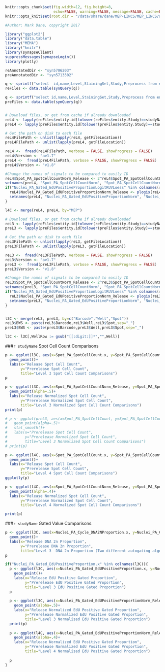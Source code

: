 
```r
knitr::opts_chunk$set(fig.width=12, fig.height=8,
                      echo=FALSE, warning=FALSE, message=FALSE, cache=FALSE)
knitr::opts_knit$set(root.dir = "/data/share/dane/MEP-LINCS/MEP_LINCS/archive")

#Author: Mark Dane, copyright 2017

library("ggplot2")
library("data.table")
library("MEMA")
library("knitr")
library(synapseClient)
suppressMessages(synapseLogin())
library(plotly)

reAnnotatedDir <- "syn5706203"
preAnnotatedDir <- "syn5713302"

q <- sprintf("select  id,name,Level,StainingSet,Study,Preprocess from entity WHERE parentId =='%s' AND Level != '1' AND Level != '2' ", reAnnotatedDir)
reFiles <- data.table(synQuery(q))

q <- sprintf("select id,name,Level,StainingSet,Study,Preprocess from entity WHERE parentId =='%s' AND Level != '1' AND Level != '2' ", preAnnotatedDir)
preFiles <- data.table(synQuery(q))


# Download files, or get from cache if already downloaded
reL4 <- lapply(reFiles$entity.id[tolower(reFiles$entity.Study)==studyName&reFiles$entity.Level=='4'], synGet)
preL4 <- lapply(preFiles$entity.id[tolower(preFiles$entity.Study)==studyName&preFiles$entity.Level=='4'], synGet)

# Get the path on disk to each file
reL4FilePath <- unlist(lapply(reL4, getFileLocation))
preL4FilePath <- unlist(lapply(preL4, getFileLocation))

reL4 <-  fread(reL4FilePath, verbose = FALSE, showProgress = FALSE)
reL4$Version <- "av1.7"
preL4 <-  fread(preL4FilePath, verbose = FALSE, showProgress = FALSE)
preL4$Version <- "v1.8"

#Change the names of signals to be compared to easily ID
reL4$Spot_PA_SpotCellCountNorm_Release <- 2^reL4$Spot_PA_SpotCellCountLog2RUVLoess
setnames(preL4, "Spot_PA_SpotCellCountNorm", "Spot_PA_SpotCellCountNorm_Prelease")
if("Nuclei_PA_Gated_EdUPositiveProportionLogitRUVLoess" %in% colnames(reL4)){
  reL4$Nuclei_PA_Gated_EdUPositiveProportionNorm_Release <- plogis(reL4$Nuclei_PA_Gated_EdUPositiveProportionLogitRUVLoess)
  setnames(preL4, "Nuclei_PA_Gated_EdUPositiveProportionNorm", "Nuclei_PA_Gated_EdUPositiveProportionNorm_Prelease")
}

l4C <- merge(reL4, preL4, by="MEP")

```


```r

# Download files, or get from cache if already downloaded
reL3 <- lapply(reFiles$entity.id[tolower(reFiles$entity.Study)==studyName&reFiles$entity.Level=='3'], synGet)
preL3 <- lapply(preFiles$entity.id[tolower(preFiles$entity.Study)==studyName&preFiles$entity.Level=='3'], synGet)

# Get the path on disk to each file
reL3FilePath <- unlist(lapply(reL3, getFileLocation))
preL3FilePath <- unlist(lapply(preL3, getFileLocation))

reL3 <-  fread(reL3FilePath, verbose = FALSE, showProgress = FALSE)
reL3$Version <- "av1.7"
preL3 <-  fread(preL3FilePath, verbose = FALSE, showProgress = FALSE)
preL3$Version <- "v1.8"

#Change the names of signals to be compared to easily ID
reL3$Spot_PA_SpotCellCountNorm_Release <- 2^reL3$Spot_PA_SpotCellCountLog2RUVLoess
setnames(preL3, "Spot_PA_SpotCellCountNorm", "Spot_PA_SpotCellCountNorm_Prelease")
if("Nuclei_PA_Gated_EdUPositiveProportionLogitRUVLoess" %in% colnames(reL3)){
  reL3$Nuclei_PA_Gated_EdUPositiveProportionNorm_Release <- plogis(reL3$Nuclei_PA_Gated_EdUPositiveProportionLogitRUVLoess)
  setnames(preL3, "Nuclei_PA_Gated_EdUPositiveProportionNorm", "Nuclei_PA_Gated_EdUPositiveProportionNorm_Prelease")
}


l3C <- merge(reL3, preL3, by=c("Barcode","Well","Spot"))
reL3$BWS <- paste(reL3$Barcode,reL3$Well,reL3$Spot,sep="_")
preL3$BWS <- paste(preL3$Barcode,preL3$Well,preL3$Spot,sep="_")

l3C <- l3C[,WellRow := gsub("[[:digit:]]*","",Well)]

```

###`r studyName` Spot Cell Count Comparisons


```r


p <- ggplot(l3C, aes(x=Spot_PA_SpotCellCount.x, y=Spot_PA_SpotCellCount.y, label=MEP.x))+
  geom_point()+
  labs(x="Release Spot Cell Count",
       y="Prerelease Spot Cell Count",
       title="Level 3 Spot Cell Count Comparisons")
p

p <- ggplot(l3C, aes(x=Spot_PA_SpotCellCountNorm_Release, y=Spot_PA_SpotCellCountNorm_Prelease, colour=WellRow))+
  geom_point(alpha=.5)+
  labs(x="Release Normalized Spot Cell Count",
       y="Prerelease Normalized Spot Cell Count",
       title="Level 3 Normalized Spot Cell Count Comparisons")
print(p)

# p <- ggplot(preL3, aes(x=Spot_PA_SpotCellCount, y=Spot_PA_SpotCellCountNorm_Prelease))+
#   geom_point(alpha=.5)+
#   stat_smooth()+
#   labs(x="Prerelease Spot Cell Count",
#        y="Prerelease Normalized Spot Cell Count",
#        title="Level 3 Normalized Spot Cell Count Comparisons")
# print(p)

p <- ggplot(l4C, aes(x=Spot_PA_SpotCellCount.x, y=Spot_PA_SpotCellCount.y, label=MEP))+
  geom_point()+
  labs(x="Release Spot Cell Count",
       y="Prerelease Spot Cell Count",
       title="Level 4 Spot Cell Count Comparisons")
ggplotly(p)

p <- ggplot(l4C, aes(x=Spot_PA_SpotCellCountNorm_Release, y=Spot_PA_SpotCellCountNorm_Prelease, colour=Barcode.x))+
  geom_point(alpha=.4)+
  labs(x="Release Normalized Spot Cell Count",
       y="Prerelease Normalized Spot Cell Count",
       title="Level 4 Normalized Spot Cell Count Comparisons")

print(p)

```


###`r studyName` Gated Value Comparisons


```r
p <- ggplot(l3C, aes(x=Nuclei_PA_Cycle_DNA2NProportion.x, y=Nuclei_PA_Cycle_DNA2NProportion.y, label=MEP.x))+
  geom_point()+
  labs(x="Release DNA 2n Proportion",
       y="Prerelease DNA 2n Proportion",
       title="Level 3  DNA 2n Proportion (Two different autogating algorithms")
p

if("Nuclei_PA_Gated_EdUPositiveProportion.x" %in% colnames(l3C)){
  p <- ggplot(l3C, aes(x=Nuclei_PA_Gated_EdUPositiveProportion.x, y=Nuclei_PA_Gated_EdUPositiveProportion.x, label=MEP.x))+
    geom_point()+
    labs(x="Release EdU Positive Gated Proportion",
         y="Prerelease EdU Positive Gated Proportion",
         title="Level 3 EdU Positive Gated Proportion")
  p
  
  p <- ggplot(l3C, aes(x=Nuclei_PA_Gated_EdUPositiveProportionNorm_Release, y=Nuclei_PA_Gated_EdUPositiveProportionNorm_Prelease, colour=WellRow))+
    geom_point(alpha=.5)+
    labs(x="Release Normalized EdU Positive Gated Proportion",
         y="Prerelease Normalized EdU Positive Gated Proportion",
         title="Level 3 Normalized EdU Positive Gated Proportion")
  print(p)
  
  p <- ggplot(l4C, aes(x=Nuclei_PA_Gated_EdUPositiveProportionNorm_Release, y=Nuclei_PA_Gated_EdUPositiveProportionNorm_Prelease, colour=Barcode.x))+
    geom_point(alpha=.4)+
    labs(x="Release Normalized EdU Positive Gated Proportion",
         y="Prerelease Normalized EdU Positive Gated Proportion",
         title="Level 4 Normalized EdU Positive Gated Proportion")
  
  p
}

```

